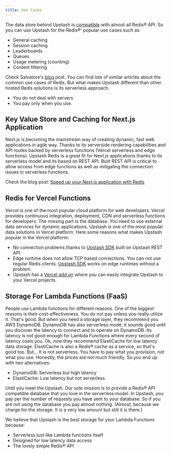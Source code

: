 ```yaml
---
title: Use Cases
---
```


The data store behind Upstash is [compatible](../overall/rediscompatibility)
with almost all Redis® API. So you can use Upstash for the Redis®' popular use
cases such as:

- General caching
- Session caching
- Leaderboards
- Queues
- Usage metering (counting)
- Content filtering

Check Salvatore's [blog](http://oldblog.antirez.com/post/take-advantage-of-redis-adding-it-to-your-stack.html) post. You can find lots of similar articles about the common use cases of Redis.
But what makes Upstash different than other hosted Redis solutions is its serverless
approach.

- You do not deal with servers.
- You pay only when you use.

## Key Value Store and Caching for Next.js Application

Next.js is becoming the mainstream way of creating dynamic, fast web
applications in agile way. Thanks to its serverside rendering capabilities and
API routes backed by serverless functions (Vercel serverless and edge
functions). Upstash Redis is a great fit for Next.js applications thanks to its
serverless model and its based on REST API. Built REST API is critical to allow
access from edge functions as well as mitigating the connection issues in
serverless functions.

Check the blog post:
[Speed up your Next.js application with Redis](https://upstash.com/blog/nextjs-caching-with-redis)

## Redis for Vercel Functions

Vercel is one of the most popular cloud platform for web developers. Vercel
provides continuous integration, deployment, CDN and serverless functions for
developers. The missing part is the database. You need to use external data
services for dynamic applications. Upstash is one of the most popular data
solutions in Vercel platform. Here some reasons what makes Upstash popular in
the Vercel platform:

- No connection problems thanks to
  [Upstash SDK](https://github.com/upstash/upstash-redis) built on Upstash REST
  API.
- Edge runtime does not allow TCP based connections. You can not use regular
  Redis clients. [Upstash SDK](https://github.com/upstash/upstash-redis) works
  on edge runtimes without a problem.
- Upstash has a [Vercel add on](https://vercel.com/integrations/upstash) where
  you can easily integrate Upstash to your Vercel projects.

## Storage For Lambda Functions (FaaS)

People use Lambda functions for different reasons. One of the biggest reasons is
their cost-effectiveness. You do not pay unless you really utilize it. That's
good. But when you need a storage layer, they recommend you AWS DynamoDB.
DynamoDB has also serverless mode, it sounds good until you discover the latency
to connect and to operate on DynamoDB. Its latency is not good enough for Lambda
Functions where every second of latency costs you. Ok, now they recommend
ElastiCache for low latency data storage. ElastiCache is also a Redis® cache as
a service, so that's good too. But... It is not serverless. You have to pay what
you provision, not what you use. Honestly, the prices are not much friendly. So
you end up with two alternatives:

- DynamoDB: Serverless but high latency
- ElastiCache: Low latency but not serverless.

Until you meet the Upstash. Our sole mission is to provide a Redis® API
compatible database that you love in the serverless model. In Upstash, you pay
per the number of requests you have sent to your database. So if you are not
using the database you pay almost nothing. (Almost, because we charge for the
storage. It is a very low amount but still it is there.)

We believe that Upstash is the best storage for your Lambda Functions because:

- Serverless just like Lambda functions itself
- Designed for low latency data access
- The lovely simple Redis® API
